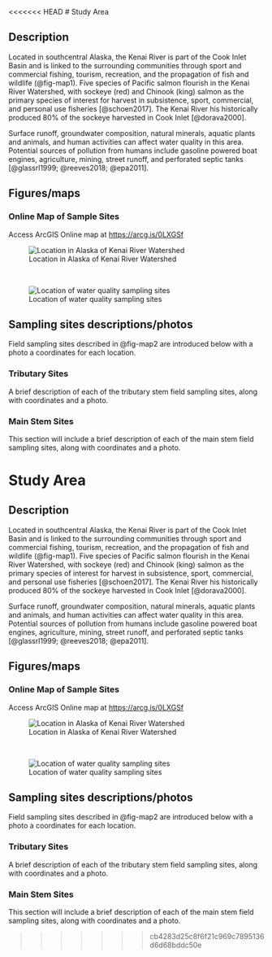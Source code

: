<<<<<<< HEAD
# Study Area

## Description

Located in southcentral Alaska, the Kenai River is part of the Cook Inlet Basin and is linked to the surrounding communities through sport and commercial fishing, tourism, recreation, and the propagation of fish and wildlife (@fig-map1). Five species of Pacific salmon flourish in the Kenai River Watershed, with sockeye (red) and Chinook (king) salmon as the primary species of interest for harvest in subsistence, sport, commercial, and personal use fisheries [@schoen2017]. The Kenai River his historically produced 80% of the sockeye harvested in Cook Inlet [@dorava2000].

Surface runoff, groundwater composition, natural minerals, aquatic plants and animals, and human activities can affect water quality in this area. Potential sources of pollution from humans include gasoline powered boat engines, agriculture, mining, street runoff, and perforated septic tanks [@glassrl1999; @reeves2018; @epa2011].

## Figures/maps

### Online Map of Sample Sites

Access ArcGIS Online map at <https://arcg.is/0LXGSf>

![Location in Alaska of Kenai River Watershed](other/documents/images/kenai_watershed_map.jpg){#fig-map1}

<br>

![Location of water quality sampling sites](other/documents/images/kenai_river_map_bw.png){#fig-map2}

## Sampling sites descriptions/photos

Field sampling sites described in @fig-map2 are introduced below with a photo a coordinates for each location.

### Tributary Sites

A brief description of each of the tributary stem field sampling sites, along with coordinates and a photo.

### Main Stem Sites

This section will include a brief description of each of the main stem field sampling sites, along with coordinates and a photo.

\newpage
=======
# Study Area

## Description

Located in southcentral Alaska, the Kenai River is part of the Cook Inlet Basin and is linked to the surrounding communities through sport and commercial fishing, tourism, recreation, and the propagation of fish and wildlife (@fig-map1). Five species of Pacific salmon flourish in the Kenai River Watershed, with sockeye (red) and Chinook (king) salmon as the primary species of interest for harvest in subsistence, sport, commercial, and personal use fisheries [@schoen2017]. The Kenai River his historically produced 80% of the sockeye harvested in Cook Inlet [@dorava2000].

Surface runoff, groundwater composition, natural minerals, aquatic plants and animals, and human activities can affect water quality in this area. Potential sources of pollution from humans include gasoline powered boat engines, agriculture, mining, street runoff, and perforated septic tanks [@glassrl1999; @reeves2018; @epa2011].

## Figures/maps

### Online Map of Sample Sites

Access ArcGIS Online map at <https://arcg.is/0LXGSf>

![Location in Alaska of Kenai River Watershed](other/documents/images/kenai_watershed_map.jpg){#fig-map1}

<br>

![Location of water quality sampling sites](other/documents/images/kenai_river_map_bw.png){#fig-map2}

## Sampling sites descriptions/photos

Field sampling sites described in @fig-map2 are introduced below with a photo a coordinates for each location.

### Tributary Sites

A brief description of each of the tributary stem field sampling sites, along with coordinates and a photo.

### Main Stem Sites

This section will include a brief description of each of the main stem field sampling sites, along with coordinates and a photo.

\newpage
>>>>>>> cb4283d25c8f6f21c969c7895136d6d68bddc50e
